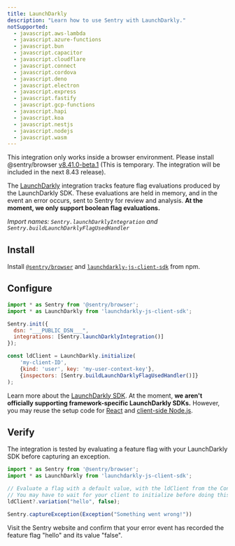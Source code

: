 ```yaml
---
title: LaunchDarkly
description: "Learn how to use Sentry with LaunchDarkly."
notSupported:
  - javascript.aws-lambda
  - javascript.azure-functions
  - javascript.bun
  - javascript.capacitor
  - javascript.cloudflare
  - javascript.connect
  - javascript.cordova
  - javascript.deno
  - javascript.electron
  - javascript.express
  - javascript.fastify
  - javascript.gcp-functions
  - javascript.hapi
  - javascript.koa
  - javascript.nestjs
  - javascript.nodejs
  - javascript.wasm
---
```


<PlatformContent includePath="feature-flags/prerelease-alert" />

<Alert level="info">

This integration only works inside a browser environment. Please install @sentry/browser [v8.41.0-beta.1](https://www.npmjs.com/package/@sentry/browser/v/8.41.0-beta.1) (This is temporary. The integration will be included in the next 8.43 release).

</Alert>

The [LaunchDarkly](https://launchdarkly.com/) integration tracks feature flag evaluations produced by the LaunchDarkly SDK. These evaluations are held in memory, and in the event an error occurs, sent to Sentry for review and analysis. **At the moment, we only support boolean flag evaluations.**

_Import names: `Sentry.launchDarklyIntegration` and `Sentry.buildLaunchDarklyFlagUsedHandler`_

## Install

Install [`@sentry/browser`](https://www.npmjs.com/package/@sentry/browser/v/8.41.0-beta.1) and [`launchdarkly-js-client-sdk`](https://www.npmjs.com/package/launchdarkly-js-client-sdk) from npm.

## Configure

```JavaScript
import * as Sentry from '@sentry/browser';
import * as LaunchDarkly from 'launchdarkly-js-client-sdk';

Sentry.init({
  dsn: "___PUBLIC_DSN___",
  integrations: [Sentry.launchDarklyIntegration()]
});

const ldClient = LaunchDarkly.initialize(
    'my-client-ID',
    {kind: 'user', key: 'my-user-context-key'},
    {inspectors: [Sentry.buildLaunchDarklyFlagUsedHandler()]}
);
```

Learn more about the [LaunchDarkly SDK](https://docs.launchdarkly.com/sdk/client-side/javascript). At the moment, **we aren't officially supporting framework-specific LaunchDarkly SDKs.** However, you may reuse the setup code for [React](https://www.npmjs.com/package/launchdarkly-react-client-sdk) and [client-side Node.js](https://www.npmjs.com/package/launchdarkly-node-client-sdk).

## Verify

The integration is tested by evaluating a feature flag with your LaunchDarkly SDK before capturing an exception.

```JavaScript
import * as Sentry from '@sentry/browser';
import * as LaunchDarkly from 'launchdarkly-js-client-sdk';

// Evaluate a flag with a default value, with the ldClient from the Configure step.
// You may have to wait for your client to initialize before doing this.
ldClient?.variation("hello", false);

Sentry.captureException(Exception("Something went wrong!"))
```

Visit the Sentry website and confirm that your error event has recorded the feature flag "hello" and its value "false".

<PlatformContent includePath="feature-flags/next-steps" />
